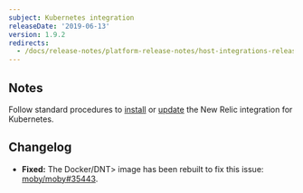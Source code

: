 ```yaml
---
subject: Kubernetes integration
releaseDate: '2019-06-13'
version: 1.9.2
redirects:
  - /docs/release-notes/platform-release-notes/host-integrations-release-notes/new-relic-integration-kubernetes-192
---
```


## Notes

Follow standard procedures to [install](/docs/integrations/host-integrations/host-integrations-list/kubernetes-monitoring-integration#install) or [update](/docs/integrations/host-integrations/host-integrations-list/kubernetes-monitoring-integration#update) the New Relic integration for Kubernetes.

## Changelog

* **Fixed:** The <DNT>Docker/DNT> image has been rebuilt to fix this issue: [moby/moby#35443](https://github.com/moby/moby/issues/35443).
